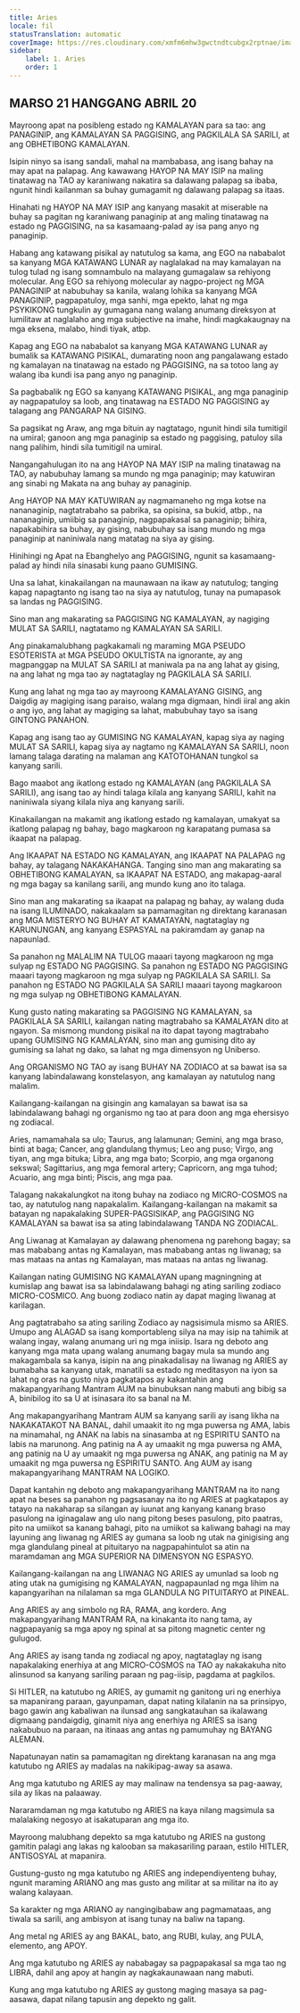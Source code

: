 ```yaml
---
title: Aries
locale: fil
statusTranslation: automatic
coverImage: https://res.cloudinary.com/xmfm6mhw3gwctndtcubgx2rptnae/image/upload/v1741354450/small_cover_tratado_esoterico_de_astrologia_hermetica_6210a35442.webp
sidebar:
    label: 1. Aries
    order: 1
---
```

## MARSO 21 HANGGANG ABRIL 20

Mayroong apat na posibleng estado ng KAMALAYAN para sa tao: ang PANAGINIP, ang KAMALAYAN SA PAGGISING, ang PAGKILALA SA SARILI, at ang OBHETIBONG KAMALAYAN.

Isipin ninyo sa isang sandali, mahal na mambabasa, ang isang bahay na may apat na palapag. Ang kawawang HAYOP NA MAY ISIP na maling tinatawag na TAO ay karaniwang nakatira sa dalawang palapag sa ibaba, ngunit hindi kailanman sa buhay gumagamit ng dalawang palapag sa itaas.

Hinahati ng HAYOP NA MAY ISIP ang kanyang masakit at miserable na buhay sa pagitan ng karaniwang panaginip at ang maling tinatawag na estado ng PAGGISING, na sa kasamaang-palad ay isa pang anyo ng panaginip.

Habang ang katawang pisikal ay natutulog sa kama, ang EGO na nababalot sa kanyang MGA KATAWANG LUNAR ay naglalakad na may kamalayan na tulog tulad ng isang somnambulo na malayang gumagalaw sa rehiyong molecular. Ang EGO sa rehiyong molecular ay nagpo-project ng MGA PANAGINIP at nabubuhay sa kanila, walang lohika sa kanyang MGA PANAGINIP, pagpapatuloy, mga sanhi, mga epekto, lahat ng mga PSYKIKONG tungkulin ay gumagana nang walang anumang direksyon at lumilitaw at naglalaho ang mga subjective na imahe, hindi magkakaugnay na mga eksena, malabo, hindi tiyak, atbp.

Kapag ang EGO na nababalot sa kanyang MGA KATAWANG LUNAR ay bumalik sa KATAWANG PISIKAL, dumarating noon ang pangalawang estado ng kamalayan na tinatawag na estado ng PAGGISING, na sa totoo lang ay walang iba kundi isa pang anyo ng panaginip.

Sa pagbabalik ng EGO sa kanyang KATAWANG PISIKAL, ang mga panaginip ay nagpapatuloy sa loob, ang tinatawag na ESTADO NG PAGGISING ay talagang ang PANGARAP NA GISING.

Sa pagsikat ng Araw, ang mga bituin ay nagtatago, ngunit hindi sila tumitigil na umiral; ganoon ang mga panaginip sa estado ng paggising, patuloy sila nang palihim, hindi sila tumitigil na umiral.

Nangangahulugan ito na ang HAYOP NA MAY ISIP na maling tinatawag na TAO, ay nabubuhay lamang sa mundo ng mga panaginip; may katuwiran ang sinabi ng Makata na ang buhay ay panaginip.

Ang HAYOP NA MAY KATUWIRAN ay nagmamaneho ng mga kotse na nananaginip, nagtatrabaho sa pabrika, sa opisina, sa bukid, atbp., na nananaginip, umiibig sa panaginip, nagpapakasal sa panaginip; bihira, napakabihira sa buhay, ay gising, nabubuhay sa isang mundo ng mga panaginip at naniniwala nang matatag na siya ay gising.

Hinihingi ng Apat na Ebanghelyo ang PAGGISING, ngunit sa kasamaang-palad ay hindi nila sinasabi kung paano GUMISING.

Una sa lahat, kinakailangan na maunawaan na ikaw ay natutulog; tanging kapag napagtanto ng isang tao na siya ay natutulog, tunay na pumapasok sa landas ng PAGGISING.

Sino man ang makarating sa PAGGISING NG KAMALAYAN, ay nagiging MULAT SA SARILI, nagtatamo ng KAMALAYAN SA SARILI.

Ang pinakamalubhang pagkakamali ng maraming MGA PSEUDO ESOTERISTA at MGA PSEUDO OKULTISTA na ignorante, ay ang magpanggap na MULAT SA SARILI at maniwala pa na ang lahat ay gising, na ang lahat ng mga tao ay nagtataglay ng PAGKILALA SA SARILI.

Kung ang lahat ng mga tao ay mayroong KAMALAYANG GISING, ang Daigdig ay magiging isang paraiso, walang mga digmaan, hindi iiral ang akin o ang iyo, ang lahat ay magiging sa lahat, mabubuhay tayo sa isang GINTONG PANAHON.

Kapag ang isang tao ay GUMISING NG KAMALAYAN, kapag siya ay naging MULAT SA SARILI, kapag siya ay nagtamo ng KAMALAYAN SA SARILI, noon lamang talaga darating na malaman ang KATOTOHANAN tungkol sa kanyang sarili.

Bago maabot ang ikatlong estado ng KAMALAYAN (ang PAGKILALA SA SARILI), ang isang tao ay hindi talaga kilala ang kanyang SARILI, kahit na naniniwala siyang kilala niya ang kanyang sarili.

Kinakailangan na makamit ang ikatlong estado ng kamalayan, umakyat sa ikatlong palapag ng bahay, bago magkaroon ng karapatang pumasa sa ikaapat na palapag.

Ang IKAAPAT NA ESTADO NG KAMALAYAN, ang IKAAPAT NA PALAPAG ng bahay, ay talagang NAKAKAHANGA. Tanging sino man ang makarating sa OBHETIBONG KAMALAYAN, sa IKAAPAT NA ESTADO, ang makapag-aaral ng mga bagay sa kanilang sarili, ang mundo kung ano ito talaga.

Sino man ang makarating sa ikaapat na palapag ng bahay, ay walang duda na isang ILUMINADO, nakakaalam sa pamamagitan ng direktang karanasan ang MGA MISTERYO NG BUHAY AT KAMATAYAN, nagtataglay ng KARUNUNGAN, ang kanyang ESPASYAL na pakiramdam ay ganap na napaunlad.

Sa panahon ng MALALIM NA TULOG maaari tayong magkaroon ng mga sulyap ng ESTADO NG PAGGISING. Sa panahon ng ESTADO NG PAGGISING maaari tayong magkaroon ng mga sulyap ng PAGKILALA SA SARILI. Sa panahon ng ESTADO NG PAGKILALA SA SARILI maaari tayong magkaroon ng mga sulyap ng OBHETIBONG KAMALAYAN.

Kung gusto nating makarating sa PAGGISING NG KAMALAYAN, sa PAGKILALA SA SARILI, kailangan nating magtrabaho sa KAMALAYAN dito at ngayon. Sa mismong mundong pisikal na ito dapat tayong magtrabaho upang GUMISING NG KAMALAYAN, sino man ang gumising dito ay gumising sa lahat ng dako, sa lahat ng mga dimensyon ng Uniberso.

Ang ORGANISMO NG TAO ay isang BUHAY NA ZODIACO at sa bawat isa sa kanyang labindalawang konstelasyon, ang kamalayan ay natutulog nang malalim.

Kailangang-kailangan na gisingin ang kamalayan sa bawat isa sa labindalawang bahagi ng organismo ng tao at para doon ang mga ehersisyo ng zodiacal.

Aries, namamahala sa ulo; Taurus, ang lalamunan; Gemini, ang mga braso, binti at baga; Cancer, ang glandulang thymus; Leo ang puso; Virgo, ang tiyan, ang mga bituka; Libra, ang mga bato; Scorpio, ang mga organong sekswal; Sagittarius, ang mga femoral artery; Capricorn, ang mga tuhod; Acuario, ang mga binti; Piscis, ang mga paa.

Talagang nakakalungkot na itong buhay na zodiaco ng MICRO-COSMOS na tao, ay natutulog nang napakalalim. Kailangang-kailangan na makamit sa batayan ng napakalaking SUPER-PAGSISIKAP, ang PAGGISING NG KAMALAYAN sa bawat isa sa ating labindalawang TANDA NG ZODIACAL.

Ang Liwanag at Kamalayan ay dalawang phenomena ng parehong bagay; sa mas mababang antas ng Kamalayan, mas mababang antas ng liwanag; sa mas mataas na antas ng Kamalayan, mas mataas na antas ng liwanag.

Kailangan nating GUMISING NG KAMALAYAN upang magningning at kumislap ang bawat isa sa labindalawang bahagi ng ating sariling zodiaco MICRO-COSMICO. Ang buong zodiaco natin ay dapat maging liwanag at karilagan.

Ang pagtatrabaho sa ating sariling Zodiaco ay nagsisimula mismo sa ARIES. Umupo ang ALAGAD sa isang komportableng silya na may isip na tahimik at walang ingay, walang anumang uri ng mga iniisip. Isara ng deboto ang kanyang mga mata upang walang anumang bagay mula sa mundo ang makagambala sa kanya, isipin na ang pinakadalisay na liwanag ng ARIES ay bumabaha sa kanyang utak, manatili sa estado ng meditasyon na iyon sa lahat ng oras na gusto niya pagkatapos ay kakantahin ang makapangyarihang Mantram AUM na binubuksan nang mabuti ang bibig sa A, binibilog ito sa U at isinasara ito sa banal na M.

Ang makapangyarihang Mantram AUM sa kanyang sarili ay isang likha na NAKAKATAKOT NA BANAL, dahil umaakit ito ng mga puwersa ng AMA, labis na minamahal, ng ANAK na labis na sinasamba at ng ESPIRITU SANTO na labis na marunong. Ang patinig na A ay umaakit ng mga puwersa ng AMA, ang patinig na U ay umaakit ng mga puwersa ng ANAK, ang patinig na M ay umaakit ng mga puwersa ng ESPIRITU SANTO. Ang AUM ay isang makapangyarihang MANTRAM NA LOGIKO.

Dapat kantahin ng deboto ang makapangyarihang MANTRAM na ito nang apat na beses sa panahon ng pagsasanay na ito ng ARIES at pagkatapos ay tatayo na nakaharap sa silangan ay iuunat ang kanyang kanang braso pasulong na iginagalaw ang ulo nang pitong beses pasulong, pito paatras, pito na umiikot sa kanang bahagi, pito na umiikot sa kaliwang bahagi na may layuning ang liwanag ng ARIES ay gumana sa loob ng utak na ginigising ang mga glandulang pineal at pituitaryo na nagpapahintulot sa atin na maramdaman ang MGA SUPERIOR NA DIMENSYON NG ESPASYO.

Kailangang-kailangan na ang LIWANAG NG ARIES ay umunlad sa loob ng ating utak na gumigising ng KAMALAYAN, nagpapaunlad ng mga lihim na kapangyarihan na nilalaman sa mga GLANDULA NG PITUITARYO at PINEAL.

Ang ARIES ay ang simbolo ng RA, RAMA, ang kordero. Ang makapangyarihang MANTRAM RA, na kinakanta ito nang tama, ay nagpapayanig sa mga apoy ng spinal at sa pitong magnetic center ng gulugod.

Ang ARIES ay isang tanda ng zodiacal ng apoy, nagtataglay ng isang napakalaking enerhiya at ang MICRO-COSMOS na TAO ay nakakakuha nito alinsunod sa kanyang sariling paraan ng pag-iisip, pagdama at pagkilos.

Si HITLER, na katutubo ng ARIES, ay gumamit ng ganitong uri ng enerhiya sa mapanirang paraan, gayunpaman, dapat nating kilalanin na sa prinsipyo, bago gawin ang kabaliwan na ilunsad ang sangkatauhan sa ikalawang digmaang pandaigdig, ginamit niya ang enerhiya ng ARIES sa isang nakabubuo na paraan, na itinaas ang antas ng pamumuhay ng BAYANG ALEMAN.

Napatunayan natin sa pamamagitan ng direktang karanasan na ang mga katutubo ng ARIES ay madalas na nakikipag-away sa asawa.

Ang mga katutubo ng ARIES ay may malinaw na tendensya sa pag-aaway, sila ay likas na palaaway.

Nararamdaman ng mga katutubo ng ARIES na kaya nilang magsimula sa malalaking negosyo at isakatuparan ang mga ito.

Mayroong malubhang depekto sa mga katutubo ng ARIES na gustong gamitin palagi ang lakas ng kalooban sa makasariling paraan, estilo HITLER, ANTISOSYAL at mapanira.

Gustung-gusto ng mga katutubo ng ARIES ang independiyenteng buhay, ngunit maraming ARIANO ang mas gusto ang militar at sa militar na ito ay walang kalayaan.

Sa karakter ng mga ARIANO ay nangingibabaw ang pagmamataas, ang tiwala sa sarili, ang ambisyon at isang tunay na baliw na tapang.

Ang metal ng ARIES ay ang BAKAL, bato, ang RUBI, kulay, ang PULA, elemento, ang APOY.

Ang mga katutubo ng ARIES ay nababagay sa pagpapakasal sa mga tao ng LIBRA, dahil ang apoy at hangin ay nagkakaunawaan nang mabuti.

Kung ang mga katutubo ng ARIES ay gustong maging masaya sa pag-aasawa, dapat nilang tapusin ang depekto ng galit.

